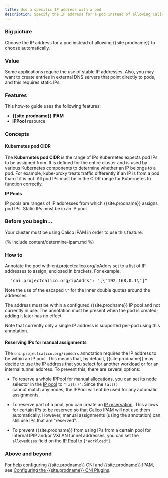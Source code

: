 ```yaml
---
title: Use a specific IP address with a pod
description: Specify the IP address for a pod instead of allowing Calico Enterprise to automatically choose one.
---
```


### Big picture

Choose the IP address for a pod instead of allowing {{site.prodname}} to choose automatically.

### Value

Some applications require the use of stable IP addresses. Also, you may want to create entries in external DNS servers that point directly to pods, and this requires static IPs.

### Features

This how-to guide uses the following features: 

- **{{site.prodname}} IPAM**
- **IPPool** resource


### Concepts

#### Kubernetes pod CIDR

The **Kubernetes pod CIDR** is the range of IPs Kubernetes expects pod IPs to be assigned from.  It is defined for the entire cluster and is used by various Kubernetes components to determine whether an IP belongs to a pod. For example, kube-proxy treats traffic differently if an IP is from a pod than if it is not. All pod IPs must be in the CIDR range for Kubernetes to function correctly.

**IP Pools**

IP pools are ranges of IP addresses from which {{site.prodname}} assigns pod IPs. Static IPs must be in an IP pool.

### Before you begin...

Your cluster must be using Calico IPAM in order to use this feature.

{% include content/determine-ipam.md %}

### How to

Annotate the pod with cni.projectcalico.org/ipAddrs set to a list of IP addresses to assign, enclosed in brackets. For example:

<pre>
  "cni.projectcalico.org/ipAddrs": "[\"192.168.0.1\"]"
</pre>

Note the use of the escaped `\"` for the inner double quotes around the addresses.

The address must be within a configured {{site.prodname}} IP pool and not currently in use. The annotation must be present when the pod is created; adding it later has no effect.

Note that currently only a single IP address is supported per-pod using this annotation.

#### Reserving IPs for manual assignments

The `cni.projectcalico.org/ipAddrs` annotation requires the IP address to be within an IP pool.  This means that,
by default, {{site.prodname}} may decide to use the IP address that you select for another workload or for an internal
tunnel address.  To prevent this, there are several options:

* To reserve a whole IPPool for manual allocations, you can set its node selector in the [IP pool]({{site.baseurl}}/reference/resources/ippool) to `"!all()"`.  Since the `!all()`  
  cannot match any nodes, the IPPool will not be used for any automatic assignments.

* To reserve part of a pool, you can create an [IP reservation]({{site.baseurl}}/reference/resources/ipreservation). This allows for certain IPs to be reserved so
  that Calico IPAM will not use them automatically.  However, manual assignments (using the annotation) can still use 
  IPs that are "reserved".

* To prevent {{site.prodname}} from using IPs from a certain pool for internal IPIP and/or VXLAN tunnel addresses, you 
  can set the `allowedUses` field on the [IP Pool]({{site.baseurl}}/reference/resources/ippool) to `["Workload"]`.

### Above and beyond

For help configuring {{site.prodname}} CNI and {{site.prodname}} IPAM, see [Configuring the {{site.prodname}} CNI Plugins]({{site.baseurl}}/reference/cni-plugin/configuration).
